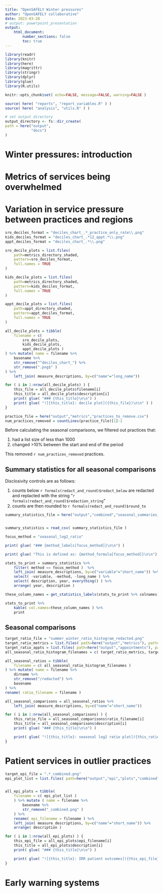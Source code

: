```yaml
---
title: "OpenSAFELY Winter pressures"
author: "OpenSAFELY collaborative"
date: 2023-03-28
# output: powerpoint_presentation
output:
    html_document:
        number_sections: false
        toc: true
---
```


```r
library(readr)
library(knitr)
library(here)
library(magrittr)
library(stringr)
library(dplyr)
library(glue)
library(R.utils)

knitr::opts_chunk$set( echo=FALSE, message=FALSE, warning=FALSE )

source( here( "reports", "report_variables.R" ) )
source( here( "analysis", "utils.R" ) )

# set output directory
output_directory <- fs::dir_create(
path = here("output", 
            "docs")
)

```

# Winter pressures: introduction

# Metrics of services being overwhelmed

# Variation in service pressure between practices and regions


```r
sro_deciles_format = "deciles_chart_.*_practice_only_rate\\.png"
kids_deciles_format = "deciles_chart_.*12_appt.*\\.png"
appt_deciles_format = "deciles_chart_.*\\.png"

sro_decile_plots = list.files(
    path=metrics_directory_shaded,
    pattern=sro_deciles_format,
    full.names = TRUE
)

kids_decile_plots = list.files(
    path=metrics_directory_shaded,
    pattern=kids_deciles_format,
    full.names = TRUE
)

appt_decile_plots = list.files(
    path=appt_directory_shaded,
    pattern=appt_deciles_format,
    full.names = TRUE
)

all_decile_plots = tibble(
    filename = c(
        sro_decile_plots,
        kids_decile_plots,
        appt_decile_plots )
) %>% mutate( name = filename %>%
    basename %>%
    str_remove("^deciles_chart_") %>%
    str_remove(".png$" )
) %>% 
    left_join( measure_descriptions, by=c("name"="long_name"))

```

```r

for ( i in 1:nrow(all_decile_plots) ) {
    this_file = all_decile_plots$filename[i]
    this_title = all_decile_plots$description[i]
    print( glue( "### {this_title}\n\n") )
    print( glue( "![{this_title}: decile plot]({this_file})\n\n" ) )
}

```

```r

practice_file = here("output","metrics","practices_to_remove.csv")
num_practices_removed = countLines(practice_file)[1]-1

```

Before calculating the seasonal comparisons, we filtered out practices that:

1. had a list size of less than 1000 
2. changed >10% between the start and end of the period

This removed `r num_practices_removed` practices.

## Summary statistics for all seasonal comparisons

Disclosivity controls are as follows:

1. counts below `r formals(redact_and_round)$redact_below` are redacted and replacted with the string "`r formals(redact_and_round)$redaction_string`"
2. counts are then rounded to `r formals(redact_and_round)$round_to` 

```r

summary_statistics_file = here("output","combined","seasonal_summaries_nondisclosive.csv")


summary_statistics = read_csv( summary_statistics_file )

focus_method = "seasonal_log2_ratio"

print( glue( "### {method_labels[focus_method]}\n\n") )

print( glue( "This is defined as: {method_formula[focus_method]}\n\n") )

stats_to_print = summary_statistics %>%
    filter( method == focus_method )  %>%
    left_join( measure_descriptions, by=c("variable"="short_name")) %>%
    select( -variable, -method, -long_name ) %>%
    select( description, year, everything() ) %>%
    arrange( year, description )

these_column_names = get_statistics_labels(stats_to_print %>% colnames)

stats_to_print %>%
    kable( col.names=these_column_names ) %>%
    print


```

## Seasonal comparisons


```r

target_ratio_file = "summer_winter_ratio_histogram_redacted.png"
target_ratio_metrics = list.files( path=here("output","metrics"), pattern=target_ratio_file, full.names=TRUE, recursive=TRUE )
target_ratio_appts = list.files( path=here("output","appointments"), pattern=target_ratio_file, full.names=TRUE, recursive=TRUE )
all_seasonal_ratio_histogram_filenames = c( target_ratio_metrics, target_ratio_appts )

```

```r

all_seasonal_ratios = tibble(
    filename = c( all_seasonal_ratio_histogram_filenames )
) %>% mutate( name = filename %>%
    dirname %>%
    str_remove("/redacted") %>%
    basename
) %>% 
rename( ratio_filename = filename )

all_seasonal_comparisons = all_seasonal_ratios %>% 
    left_join( measure_descriptions, by=c("name"="short_name"))

```

```r

for ( i in 1:nrow(all_seasonal_comparisons) ) {
    this_ratio_file = all_seasonal_comparisons$ratio_filename[i]
    this_title = all_seasonal_comparisons$description[i]
    print( glue( "### {this_title}\n\n") )

    print( glue( "![{this_title}: seasonal log2 ratio plot]({this_ratio_file})\n\n" ) )
}

```


# Patient services in outlier practices

```r

target_epi_file = ".*_combined.png"
epi_plot_list = list.files( path=here("output","epi","plots","combined"), pattern=target_epi_file, full.names=TRUE )


all_epi_plots = tibble(
    filename = c( epi_plot_list )
    ) %>% mutate ( name = filename %>%
        basename %>%
        str_remove("_combined.png" )
    ) %>% 
    rename( epi_filename = filename ) %>%
    left_join( measure_descriptions, by=c("name"="short_name")) %>%
    arrange( description )

```


```r

for ( i in 1:nrow(all_epi_plots) ) {
    this_epi_file = all_epi_plots$epi_filename[i]
    this_title = all_epi_plots$description[i]
    print( glue( "### {this_title}\n\n") )

    print( glue( "![{this_title}: IRR patient outcomes]({this_epi_file})\n\n" ) )
}

```



# Early warning systems
